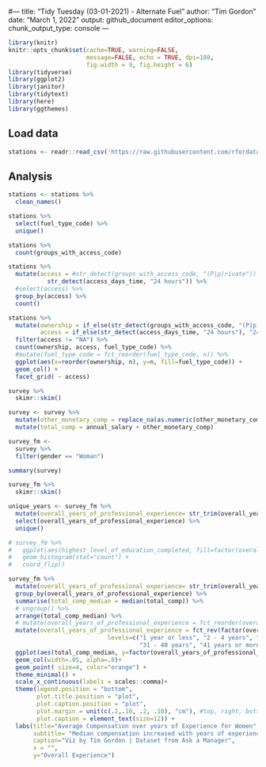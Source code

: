 #---
title: "Tidy Tuesday (03-01-2021) - Alternate Fuel"
author: "Tim Gordon"
date: "March 1, 2022"
output: github_document
editor_options:
  chunk_output_type: console
---

```r
library(knitr)
knitr::opts_chunk$set(cache=TRUE, warning=FALSE,
                      message=FALSE, echo = TRUE, dpi=180,
                      fig.width = 9, fig.height = 6)
library(tidyverse)
library(ggplot2)
library(janitor)
library(tidytext)
library(here)
library(ggthemes)
```

## Load data

```r
stations <- readr::read_csv('https://raw.githubusercontent.com/rfordatascience/tidytuesday/master/data/2022/2022-03-01/stations.csv')

```

## Analysis

```r
stations <- stations %>%
  clean_names()

stations %>% 
  select(fuel_type_code) %>%
  unique()
```

```r
stations %>%
  count(groups_with_access_code) 
```

```r
stations %>%
  mutate(access = #str_detect(groups_with_access_code, "(P|p)rivate")) %>%
           str_detect(access_days_time, "24 hours")) %>%
  #select(access) %>%
  group_by(access) %>%
  count()
```



```r
stations %>%
  mutate(ownership = if_else(str_detect(groups_with_access_code, "(P|p)rivate"), "Private", "Public"),
         access = if_else(str_detect(access_days_time, "24 hours"), "24hr", "Other")) %>%
  filter(access != "NA") %>%
  count(ownership, access, fuel_type_code) %>%
  #mutate(fuel_type_code = fct_reorder(fuel_type_code, n)) %>%
  ggplot(aes(x=reorder(ownership, n), y=n, fill=fuel_type_code)) +
  geom_col() +
  facet_grid( ~ access)
```


```r
survey %>%
  skimr::skim()

survey <- survey %>%
  mutate(other_monetary_comp = replace_na(as.numeric(other_monetary_comp),0)) %>%
  mutate(total_comp = annual_salary + other_monetary_comp) 

survey_fm <- 
  survey %>%
  filter(gender == "Woman") 

summary(survey)

survey_fm %>%
  skimr::skim()

```


```r
unique_years <- survey_fm %>%
  mutate(overall_years_of_professional_experience= str_trim(overall_years_of_professional_experience)) %>%
  select(overall_years_of_professional_experience) %>%
  unique()

# survey_fm %>%
#   ggplot(aes(highest_level_of_education_completed, fill=factor(overall_years_of_professional_experience))) +
#   geom_histogram(stat="count") +
#   coord_flip()

survey_fm %>%
  mutate(overall_years_of_professional_experience= str_trim(overall_years_of_professional_experience)) %>%
  group_by(overall_years_of_professional_experience) %>%
  summarise(total_comp_median = median(total_comp)) %>%
  # ungroup() %>%
  arrange(total_comp_median) %>%
  # mutate(overall_years_of_professional_experience = fct_reorder(overall_years_of_professional_experience, desc(total_comp_avg))) #%>%
  mutate(overall_years_of_professional_experience = fct_rev(factor(overall_years_of_professional_experience, 
                            levels=c("1 year or less", "2 - 4 years", "5-7 years", "8 - 10 years", "11 - 20 years", "21 - 30 years", 
                                     "31 - 40 years", "41 years or more")))) %>%
  ggplot(aes(total_comp_median, y=factor(overall_years_of_professional_experience))) +
  geom_col(width=.05, alpha=.8)+
  geom_point( size=4, color="orange") +
  theme_minimal() +
  scale_x_continuous(labels = scales::comma)+
  theme(legend.position = "bottom",
        plot.title.position = "plot",
        plot.caption.position = "plot",
        plot.margin = unit(c(.2,.10, .2, .10), "cm"), #top, right, bottom, left
        plot.caption = element_text(size=12)) +
  labs(title="Average Compensation over years of Experience for Women",
       subtitle= "Median compensation increased with years of experience",
       caption="Viz by Tim Gordon | Dataset from Ask a Manager",
       x = "",
       y="Overall Experience")
```


